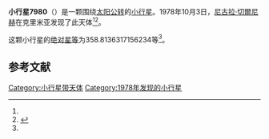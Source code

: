{{Infobox planet
| bgcolour = #FFFFC0
| name = 7980 Senkevich
| symbol = 
| image = 
| caption = 
| discovery = yes
| discovery_ref = 
| discoverer = [[尼古拉·切爾尼赫|尼古拉·切爾尼赫]]
| discovery_site = [[克里米亚|克里米亚]] 
| discovered = 1978年10月3日
| designations = yes
| mp_name = 
| named_after = 
| alt_names = 
| mp_category = [[主带小行星|主带小行星]]
| orbit_ref = <ref name="a">[http://ssd.jpl.nasa.gov/sbdb.cgi?sstr=7980 7980 Senkevich] {{Wayback|url=http://ssd.jpl.nasa.gov/sbdb.cgi?sstr=7980 |date=20210721064421 }}，小行星數據庫瀏覽器（JPL Small-Body Database Browser）－[[美国国家航空航天局|美国国家航空航天局]]喷气推进实验室</ref>
| epoch = 2456400.5 (2013年4月18日更新)
| aphelion = {{convert|3.048831077540373|AU|km|3|abbr=on|lk=out}}
| perihelion = {{convert|2.585413265932666|AU|km|3|abbr=on}}
| semimajor = {{convert|2.817122171736519|AU|km|3|abbr=on}}
| eccentricity = 0.082250216
| period = 1727.058106 [[日|日]]<br />4.73[[儒略年|儒略年]]
| avg_speed = 
| inclination = 1.637591168379271
| asc_node = 2.711492939135437
| mean_anomaly = 
| arg_peri = 358.8136317156234
| satellites = 
| physical_characteristics = yes
| dimensions = 
| mass = 
| density = 
| surface_grav = 
| escape_velocity = 
| sidereal_day = 
| axial_tilt = 
| pole_ecliptic_lat = 
| pole_ecliptic_lon = 
| albedo = 
| temperatures= 
| temp_name1 = 
| mean_temp_1 = 
| max_temp_1 = 
| temp_name2 = 
| max_temp_2 = 
| spectral_type = 
| abs_magnitude = 358.8136317156234
}}

'''小行星7980'''（{{lang-en|7980 Senkevich}}）是一颗围绕[[太阳|太阳]][[公转|公转]]的[[小行星|小行星]]。1978年10月3日，[[尼古拉·切爾尼赫|尼古拉·切爾尼赫]]在克里米亚发现了此天体<ref name="a" /><ref>{{cite news|title=小行星列表|url=http://cfa-www.harvard.edu/iau/lists/NumberedMPs.txt|accessdate=2013-07-08|newspaper=哈佛大学|archive-date=2008-05-17|archive-url=https://web.archive.org/web/20080517010638/http://cfa-www.harvard.edu/iau/lists/NumberedMPs.txt|dead-url=no}}</ref>。

这颗小行星的[[绝对星等|绝对星等]]为358.8136317156234等<ref name="a" />。

==参考文献==
{{reflist}}
{{Minor Planet Number|[[小行星7979|小行星7979]]|[[小行星7981|小行星7981]]}}

{{小天体}}

[[Category:小行星带天体|Category:小行星带天体]]
[[Category:1978年发现的小行星|Category:1978年发现的小行星]]

{{asteroid-stub}}